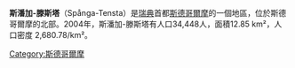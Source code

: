 {{unreferenced|time=2016-02-23T01:44:36+00:00}}
{{Infobox settlement
| name = Spånga-Tensta
| type = [[Boroughs_of_Stockholm|Borough of Stockholm]]
| image_skyline =Tensta 2009d.jpg
| image_caption = View of Tensta
| image_map = Stockholm boroughs 2007 Spånga-Tensta.svg
| map_caption = Location within Stockholm
| latd = 59 |latm = 23|lats = 39|latNS = N
| longd = 17 |longm = 54|longs = 04|longEW = E
| coordinates_display = inline,title
| coordinates_region = SE
| subdivision_type = 國家
| subdivision_name = {{flag|Sweden}}
| subdivision_type2 = 城市
| subdivision_name2 = [[斯德哥爾摩|斯德哥爾摩]]
| subdivision_type3 = Municipal part
| subdivision_name3 = [[Västerort|Västerort]]
| area_total_km2 = 12.85
| population_total = 39082 
| population_as_of = 2014
| population_density_km2 = auto
| established_title = Established
| established_date = 2007
| website = [http://www.stockholm.se/?omrade=Spanga-Tensta Spånga-Tensta] at stockholm.se
}}
'''斯潘加-滕斯塔'''（Spånga-Tensta）是[[瑞典|瑞典]]首都[[斯德哥爾摩|斯德哥爾摩]]的一個地區，位於斯德哥爾摩的北部。2004年，斯潘加-滕斯塔有人口34,448人，面積12.85 km²，人口密度 2,680.78/km²。

[[Category:斯德哥爾摩|Category:斯德哥爾摩]]
{{瑞典小作品}}